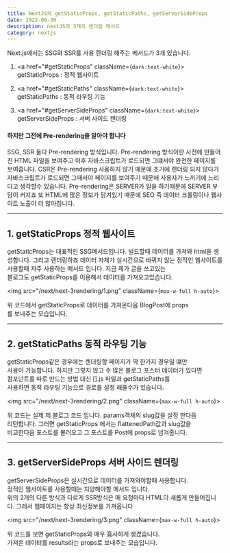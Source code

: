 ---
title: NextJS의 getStaticProps, getStaticPaths, getServerSideProps
date: 2022-06-30
description: nextJS의 3개의 렌더링 메서드
category: nextjs
---

Next.js에서는 SSG와 SSR를 사용 렌더링 해주는 메서드가 3개 있습니다.

1. <a href="#getStaticProps" className={`dark:text-white`}>
     getStaticProps : 정적 웹사이트
   </a>

2. <a href="#getStaticPaths" className={`dark:text-white`}>
     getStaticPaths : 동적 라우팅 기능
   </a>

3. <a href="#getServerSideProps" className={`dark:text-white`}>
     getServerSideProps : 서버 사이드 렌더링
   </a>

<h4 className={`dark:text-white`}>
  하지만 그전에 Pre-rendering을 알아야 합니다
</h4>

SSG, SSR 둘다 Pre-rendering 방식입니다. Pre-rendering 방식이란 사전에 만들어진 HTML
파일을 보여주고 이후 자바스크립트가 로드되면 그떄서야 완전한 페이지를 보여줍니다.
CSR은 Pre-rendering 사용하지 않기 때문에 초기에 렌더링 되지 않다가 자바스크립트가 로드되면
그때서야 페이지를 보여주기 때문에 사용자가 느끼기에 느리다고 생각할수 있습니다. Pre-rendering은
SERVER가 일을 하기때문에 SERVER 부담이 커지죠 또 HTML에 많은 정보가 담겨있기 때문에
SEO 즉 데이터 크롤링이나 웹사이트 노출이 더 많아집니다.

---

<h2 id="getStaticProps" className={`dark:text-white`}>
  1. getStaticProps 정적 웹사이트
</h2>

getStaticProps는 대표적인 SSG메서드입니다.
빌드할때 데이터를 가져와 html을 생성합니다. 그리고 렌더링하죠
데이터 자체가 실시간으로 바뀌지 않는 정적인 웹사이트를 사용할때
자주 사용하는 메서드 입니다. 지금 제가 글을 쓰고있는  
블로그도 getStaticProps를 이용해서 데이터를 가져오고있습니다.

<img src="/next/next-3rendering/1.png" className={`max-w-full h-auto`}></img>

위 코드에서 getStaticProps로 데이터를 가져온다음 BlogPost에 props  
를 보내주는 모습입니다.

---

<h2 id="getStaticPaths" className={`dark:text-white`}>
  2. getStaticPaths 동적 라우팅 기능
</h2>

getStaticProps같은 경우에는 렌더링할 페이지가 딱 한가지 경우일 떄만  
사용이 가능합니다. 하지만 그렇지 않고 수 많은 블로그 포스터 데이터가 있다면  
컴포넌트를 따로 만드는 방법 대신 [].js 파일과 getStaticPaths를  
사용하면 동적 라우팅 기능으로 경로를 설정 해줄수가 있습니다.

<img src="/next/next-3rendering/2.png" className={`max-w-full h-auto`}></img>

위 코드는 실제 제 블로그 코드 입니다. params객체의 slug값을 설정 한다음  
리턴합니다. 그러면 getStaticProps 에서는 flattenedPath값과 slug값을  
비교한다음 포스트를 불러오고 그 포스트를 Post에 props로 넘겨줍니다.

---

<h2 id="getServerSideProps" className={`dark:text-white`}>
  3. getServerSideProps 서버 사이드 렌더링
</h2>

getServerSideProps은 실시간으로 데이터를 가져와야할때 사용합니다.  
정적인 웹사이트를 사용할때는 지양해야할 메서드 입니다.  
위의 2개의 다른 방식과 다르게 SSR방식은 매 요청마다 HTML이 새롭게 만들어집니다.
그래서 웹페이지는 항상 최신정보를 가져옵니다

<img src="/next/next-3rendering/3.png" className={`max-w-full h-auto`}></img>

위 코드를 보면 getStaticProps와 매우 흡사하게 생겼습니다.  
가져온 데이터를 results라는 props로 보내주는 모습입니다.
